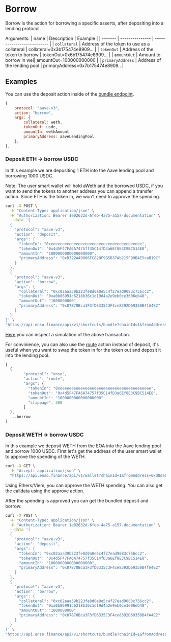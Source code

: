 # Borrow

Borrow is the action for borrowing a specific asserts, after depositing into a lending protocol.

Arguments:
| name | Description | Example |
| ------- | --------------- | -------------------------- |
| `collateral` | Address of the token to use as a collateral | collateral=0x3b175474e8909... |
| `tokenOut` | Address of the token to borrow | tokenOut=0x6b175474e8909... |
| `amountOut` | Amount to borrow in wei| amountOut=100000000000 |
| `primaryAddress` | Address of the lending pool | primaryAddress=0x7b175474e8909.. |

## Examples

You can use the deposit action inside of the [bundle endpoint](../api-reference/bundle).

```js
{
    protocol: "aave-v3",
    action: "borrow",
    args: {
        collateral: weth,
        tokenOut: usdc,
        amountIn: wethAmount
        primaryAddress: aaveLendingPool
    },
},
```

### Deposit ETH -> borrow USDC

In this example we are depositing 1 ETH into the Aave lending pool and borrowing 1000 USDC.

Note: The user smart wallet will hold aWeth and the borrowed USDC, if you want to send the tokens to another address you can append a transfer action.
Since ETH is the token in, we won't need to approve the spending.

```bash copy
curl -X POST \
  -H "Content-Type: application/json" \
  -H "Authorization: Bearer 1e02632d-6feb-4a75-a157-documentation" \
  --data '[
  {
    "protocol": "aave-v3",
    "action": "deposit",
    "args": {
      "tokenIn": "0xeeeeeeeeeeeeeeeeeeeeeeeeeeeeeeeeeeeeeeee",
      "tokenOut": "0x4d5F47FA6A74757f35C14fD3a6Ef8E3C9BC514E8",
      "amountIn": "1000000000000000000",
      "primaryAddress": "0xD322A49006FC828F9B5B37Ab215F99B4E5caB19C"
    }
  },
  {
    "protocol": "aave-v3",
    "action": "borrow",
    "args": {
      "collateral": "0xc02aaa39b223fe8d0a0e5c4f27ead9083c756cc2",
      "tokenOut": "0xa0b86991c6218b36c1d19d4a2e9eb0ce3606eb48",
      "amountOut": "1000000000",
      "primaryAddress": "0x87870Bca3F3fD6335C3F4ce8392D69350B4fA4E2"
    }
  }
]' \
"https://api.enso.finance/api/v1/shortcuts/bundle?chainId=1&fromAddress=0xd8da6bf26964af9d7eed9e03e53415d37aa96045&routingStrategy=delegate"
```

[Here](https://www.tdly.co/shared/simulation/ca163c5f-c154-40af-8e66-508710e3b518) you can inspect a simulation of the above transaction.

For convinience, you can also use the [route](./route.mdx) action instead of deposit, it's useful when you want to swap the token in for the token out and deposit it into the lending pool.

```js
[
  {
        "protocol": "enso",
        "action": "route",
        "args": {
          "tokenIn": "0xeeeeeeeeeeeeeeeeeeeeeeeeeeeeeeeeeeeeeeee",
          "tokenOut": "0x4d5F47FA6A74757f35C14fD3a6Ef8E3C9BC514E8",
          "amountIn": "1000000000000000000"
          "slippage": 300
        }
  },
  ...borrow
]
```

### Deposit WETH -> borrow USDC

In this example we deposit WETH from the EOA into the Aave lending pool and borrow 1000 USDC.
First let's get the address of the user smart wallet to approve the spending of the WETH.

```bash copy
curl -X GET \
  -H "Accept: application/json" \
  "https://api.enso.finance/api/v1/wallet?chainId=1&fromAddress=0xd8da6bf26964af9d7eed9e03e53415d37aa96045"
```

Using Ethers/Viem, you can approve the WETH spending.
You can also get the calldata using the approve [action](./approve.mdx).

After the spending is approved you can get the bundled deposit and borrow:

```bash copy
curl -X POST \
  -H "Content-Type: application/json" \
  -H "Authorization: Bearer 1e02632d-6feb-4a75-a157-documentation" \
  --data '[
  {
    "protocol": "aave-v3",
    "action": "deposit",
    "args": {
      "tokenIn": "0xc02aaa39b223fe8d0a0e5c4f27ead9083c756cc2",
      "tokenOut": "0x4d5F47FA6A74757f35C14fD3a6Ef8E3C9BC514E8",
      "amountIn": "1000000000000000000",
      "primaryAddress": "0x87870Bca3F3fD6335C3F4ce8392D69350B4fA4E2"
    }
  },
  {
    "protocol": "aave-v3",
    "action": "borrow",
    "args": {
      "collateral": "0xc02aaa39b223fe8d0a0e5c4f27ead9083c756cc2",
      "tokenOut": "0xa0b86991c6218b36c1d19d4a2e9eb0ce3606eb48",
      "amountOut": "1000000000",
      "primaryAddress": "0x87870Bca3F3fD6335C3F4ce8392D69350B4fA4E2"
    }
  }
]' \
"https://api.enso.finance/api/v1/shortcuts/bundle?chainId=1&fromAddress=0xd8da6bf26964af9d7eed9e03e53415d37aa96045&routingStrategy=delegate"
```
